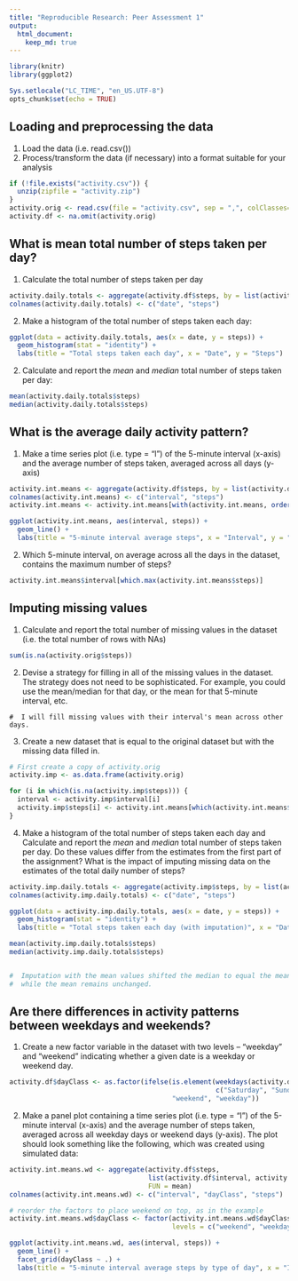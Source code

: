 ```yaml
---
title: "Reproducible Research: Peer Assessment 1"
output: 
  html_document:
    keep_md: true
---
```

```r
library(knitr)
library(ggplot2)

Sys.setlocale("LC_TIME", "en_US.UTF-8")
opts_chunk$set(echo = TRUE)
```

## Loading and preprocessing the data

1. Load the data (i.e. read.csv())
2. Process/transform the data (if necessary) into a format suitable for your analysis
```r
if (!file.exists("activity.csv")) {
  unzip(zipfile = "activity.zip")
}
activity.orig <- read.csv(file = "activity.csv", sep = ",", colClasses=c("integer", "Date", "integer"))
activity.df <- na.omit(activity.orig)
```

## What is mean total number of steps taken per day?

1. Calculate the total number of steps taken per day
```r
activity.daily.totals <- aggregate(activity.df$steps, by = list(activity.df$date), FUN = sum)
colnames(activity.daily.totals) <- c("date", "steps")
```

2. Make a histogram of the total number of steps taken each day:
```r
ggplot(data = activity.daily.totals, aes(x = date, y = steps)) +
  geom_histogram(stat = "identity") +
  labs(title = "Total steps taken each day", x = "Date", y = "Steps")
```

2. Calculate and report the *mean* and *median* total number of steps taken per day:
```r
mean(activity.daily.totals$steps)
median(activity.daily.totals$steps)
```
## What is the average daily activity pattern?

1. Make a time series plot (i.e. type = "l") of the 5-minute interval (x-axis) and the average
number of steps taken, averaged across all days (y-axis)
```r
activity.int.means <- aggregate(activity.df$steps, by = list(activity.df$interval), FUN = mean)
colnames(activity.int.means) <- c("interval", "steps")
activity.int.means <- activity.int.means[with(activity.int.means, order(interval)),]

ggplot(activity.int.means, aes(interval, steps)) +
  geom_line() +
  labs(title = "5-minute interval average steps", x = "Interval", y = "Steps")
```

2. Which 5-minute interval, on average across all the days in the dataset, contains the maximum
number of steps?
```r
activity.int.means$interval[which.max(activity.int.means$steps)]
```

## Imputing missing values

1. Calculate and report the total number of missing values in the dataset (i.e. the total number
of rows with NAs)
```r
sum(is.na(activity.orig$steps))
```

2. Devise a strategy for filling in all of the missing values in the dataset. The strategy does
not need to be sophisticated. For example, you could use the mean/median for that day, or the
mean for that 5-minute interval, etc.
```
#  I will fill missing values with their interval's mean across other days.
```

3. Create a new dataset that is equal to the original dataset but with the missing data filled
in.
```r
# First create a copy of activity.orig
activity.imp <- as.data.frame(activity.orig)

for (i in which(is.na(activity.imp$steps))) {
  interval <- activity.imp$interval[i]
  activity.imp$steps[i] <- activity.int.means[which(activity.int.means$interval == interval),]$steps
}
```

4. Make a histogram of the total number of steps taken each day and Calculate and report the
*mean* and *median* total number of steps taken per day. Do these values differ from the estimates
from the first part of the assignment? What is the impact of imputing missing data on the
estimates of the total daily number of steps?
```r
activity.imp.daily.totals <- aggregate(activity.imp$steps, by = list(activity.imp$date), FUN = sum)
colnames(activity.imp.daily.totals) <- c("date", "steps")

ggplot(data = activity.imp.daily.totals, aes(x = date, y = steps)) +
  geom_histogram(stat = "identity") +
  labs(title = "Total steps taken each day (with imputation)", x = "Date", y = "Steps")

mean(activity.imp.daily.totals$steps)
median(activity.imp.daily.totals$steps)


#  Imputation with the mean values shifted the median to equal the mean,
#  while the mean remains unchanged.
```
## Are there differences in activity patterns between weekdays and weekends?

1. Create a new factor variable in the dataset with two levels -- "weekday" and "weekend"
indicating whether a given date is a weekday or weekend day.

```r
activity.df$dayClass <- as.factor(ifelse(is.element(weekdays(activity.df$date),
                                                    c("Saturday", "Sunday")),
                                         "weekend", "weekday"))
```

2. Make a panel plot containing a time series plot (i.e. type = "l") of the 5-minute interval
(x-axis) and the average number of steps taken, averaged across all weekday days or weekend
days (y-axis). The plot should look something like the following, which was created using
simulated data:

```r
activity.int.means.wd <- aggregate(activity.df$steps,
                                   list(activity.df$interval, activity.df$dayClass),
                                   FUN = mean)
colnames(activity.int.means.wd) <- c("interval", "dayClass", "steps")

# reorder the factors to place weekend on top, as in the example
activity.int.means.wd$dayClass <- factor(activity.int.means.wd$dayClass,
                                         levels = c("weekend", "weekday"))

ggplot(activity.int.means.wd, aes(interval, steps)) +
  geom_line() +
  facet_grid(dayClass ~ .) +
  labs(title = "5-minute interval average steps by type of day", x = "Interval", y = "Number of steps")
```
